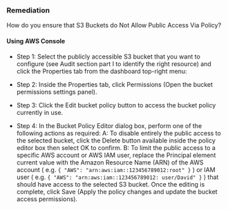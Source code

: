 ### Remediation

How do you ensure that S3 Buckets do Not Allow Public Access Via Policy?

#### Using AWS Console

- Step 1: Select the publicly accessible S3 bucket that you want to configure (see Audit section part I to identify the right resource) and click the Properties tab from the dashboard top-right menu:
- Step 2: Inside the Properties tab, click Permissions (Open the bucket permissions settings panel).

- Step 3: Click the Edit bucket policy button to access the bucket policy currently in use.

- Step 4: In the Bucket Policy Editor dialog box, perform one of the following actions as required:
  A: To disable entirely the public access to the selected bucket, click the Delete button available inside the policy editor box then select OK to confirm.
  B: To limit the public access to a specific AWS account or AWS IAM user, replace the Principal element current value with the Amazon Resource Name (ARN) of the AWS account ( e.g. `{ "AWS": "arn:aws:iam::123456789012:root" }` ) or IAM user ( e.g. `{ "AWS": "arn:aws:iam::123456789012: user/David" }` ) that should have access to the selected S3 bucket. Once the editing is complete, click Save (Apply the policy changes and update the bucket access permissions).
